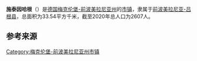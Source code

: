 {{noteTA|G1=德国地名|G2=Landkreis|G3=单位}}
{{Infobox settlement
| name = {{Nowrap|施泰因哈根}}
| native_name = {{lang|de|Steinhagen}}
| settlement_type = {{GER}}[[市镇_(德国)|市镇]]
| image_skyline = 
| image_caption = 
| image_flag = 
| image_seal = 
| image_map = Steinhagen in VR.svg
| map_caption = 施泰因哈根在前波美拉尼亚-吕根县的位置
| pushpin_map = Germany
| pushpin_relief = Relief Map of Germany.svg
| pushpin_label_position = left
| pushpin_map_caption = 施泰因哈根在德国的位置
| subdivision_type = 国家
| subdivision_name = {{GER}}
| subdivision_type1 = [[联邦州_(德国)|州]]
| subdivision_name1 = [[梅克伦堡-前波美拉尼亚州|梅克伦堡-前波美拉尼亚州]]
| subdivision_type2 = [[县_(德国)|县]]
| subdivision_name2 = [[前波美拉尼亚-吕根县|前波美拉尼亚-吕根县]]
| seat = Gartenstraße 13 b<br>18442 Niepars
| leader_party = [[无党籍|无党籍]]
| leader_title = [[市长|市长]]
| leader_name = Ludwig Wetenkamp
| elevation_m = 19
| area_footnotes = 
| area_total_km2 = 33.54
| population_as_of = 2019年12月31日
| population_footnotes = 
| population_total = 2607
| population_density_km2 = auto
| timezone = [[欧洲中部时间|CET]]
| utc_offset = +1
| timezone_DST = [[欧洲中部夏令时间|CEST]]
| utc_offset_DST = +2
| coordinates = {{coord|54|14|00|N|12|59|00|E|display=inline,title|region:DE_type:city}}
| postal_code_type = [[德国邮政编码列表|邮政编码]]
| postal_code = 18442
| registration_plate_type = [[德国车辆号牌|车辆号牌]]
| registration_plate = VR, GMN, NVP, RDG, RÜG
| blank_name = 
| blank_info = 
| website = 
| footnotes = 资料最后更新：{{date|2021-02-03|iso}}
}}

'''施泰因哈根'''（{{lang-de|Steinhagen}}）是[[德国|德国]][[梅克伦堡-前波美拉尼亚州|梅克伦堡-前波美拉尼亚州]]的[[市镇_(德国)|市镇]]，隶属于[[前波美拉尼亚-吕根县|前波美拉尼亚-吕根县]]，总面积为33.54平方千米，截至2020年总人口为2607人。

== 参考来源 ==
{{reflist}}

{{前波美拉尼亚-吕根县行政区划}}
{{Authority control}}
[[Category:梅克伦堡-前波美拉尼亚州市镇|Category:梅克伦堡-前波美拉尼亚州市镇]]